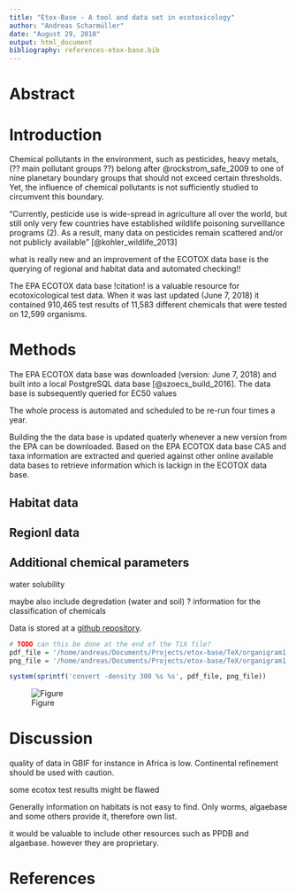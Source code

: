 ```yaml
---
title: "Etox-Base - A tool and data set in ecotoxicology"
author: "Andreas Scharmüller"
date: "August 29, 2018"
output: html_document
bibliography: references-etox-base.bib
---
```


# Abstract



# Introduction

Chemical pollutants in the environment, such as pesticides, heavy metals, (?? main pollutant groups ??) belong after @rockstrom_safe_2009 to one of nine planetary boundary groups that should not exceed certain thresholds. Yet, the influence of chemical pollutants is not sufficiently studied to circumvent this boundary. 


"Currently, pesticide use is wide-spread in agriculture all over the world, but still only very few countries have established wildlife poisoning surveillance programs (2). As a result, many data on pesticides remain scattered and/or
not publicly available" [@kohler_wildlife_2013]

what is really new and an improvement of the ECOTOX data base is the querying of regional and habitat data and automated checking!!


The EPA ECOTOX data base !citation! is a valuable resource for ecotoxicological test data. When it was last updated (June 7, 2018) it contained 910,465 test results of 11,583 different chemicals that were tested on 12,599 organisms.


# Methods

The EPA ECOTOX data base was downloaded (version: June 7, 2018) and built into a local PostgreSQL data base [@szoecs_build_2016]. The data base is subsequently queried for EC50 values

The whole process is automated and scheduled to be re-run four times a year.

Building the the data base is updated quaterly whenever a new version from the EPA can be downloaded. Based on the EPA ECOTOX data base CAS and taxa information are extracted and queried against other online available data bases to retrieve information which is lackign in the ECOTOX data base. 

## Habitat data

## Regionl data

## Additional chemical parameters

water solubility

maybe also include degredation (water and soil) ?
information for the classification of chemicals

Data is stored at a [github repository](https://github.com/andreasLD/etox-base).




```r
# TODO can this be done at the end of the TiX file?
pdf_file = '/home/andreas/Documents/Projects/etox-base/TeX/organigram1.pdf'
png_file = '/home/andreas/Documents/Projects/etox-base/TeX/organigram1.png'

system(sprintf('convert -density 300 %s %s', pdf_file, png_file))
```

![Figure](/home/andreas/Documents/Projects/etox-base/TeX/organigram1.png)


# Discussion

quality of data in GBIF for instance in Africa is low. Continental refinement should be used with caution.

some ecotox test results might be flawed

Generally information on habitats is not easy to find. Only worms, algaebase and some others provide it, therefore own list.

it would be valuable to include other resources such as PPDB and algaebase. however they are proprietary.


# References

